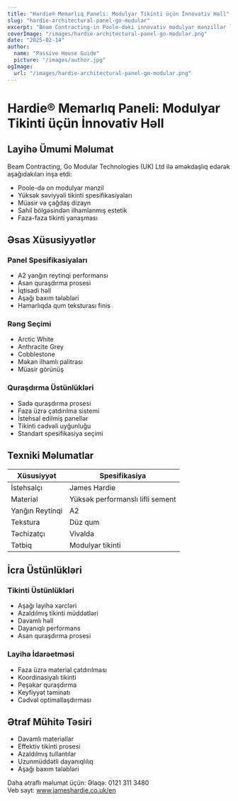 ```yaml
---
title: "Hardie® Memarlıq Paneli: Modulyar Tikinti üçün İnnovativ Həll"
slug: "hardie-architectural-panel-go-modular"
excerpt: "Beam Contracting-in Poole-dəki innovativ modulyar mənzillər layihəsində Hardie® Memarlıq Panelindən necə istifadə etdiyini kəşf edin, yanğın təhlükəsizliyi və davamlılıq faydaları təqdim edir."
coverImage: "/images/hardie-architectural-panel-go-modular.png"
date: "2025-02-14"
author:
  name: "Passive House Guide"
  picture: "/images/author.jpg"
ogImage:
  url: "/images/hardie-architectural-panel-go-modular.png"
---
```


# Hardie® Memarlıq Paneli: Modulyar Tikinti üçün İnnovativ Həll

## Layihə Ümumi Məlumat

Beam Contracting, Go Modular Technologies (UK) Ltd ilə əməkdaşlıq edərək aşağıdakıları inşa etdi:

- Poole-də on modulyar mənzil
- Yüksək səviyyəli tikinti spesifikasiyaları
- Müasir və çağdaş dizayn
- Sahil bölgəsindən ilhamlanmış estetik
- Faza-faza tikinti yanaşması

## Əsas Xüsusiyyətlər

### Panel Spesifikasiyaları
- A2 yanğın reytinqi performansı
- Asan quraşdırma prosesi
- İqtisadi həll
- Aşağı baxım tələbləri
- Hamarlıqda qum teksturası finis

### Rəng Seçimi
- Arctic White
- Anthracite Grey
- Cobblestone
- Məkan ilhamlı palitrası
- Müasir görünüş

### Quraşdırma Üstünlükləri
- Sadə quraşdırma prosesi
- Faza üzrə çatdırılma sistemi
- İstehsal edilmiş panellər
- Tikinti cədvəli uyğunluğu
- Standart spesifikasiya seçimi

## Texniki Məlumatlar

| Xüsusiyyət | Spesifikasiya |
|------------|---------------|
| İstehsalçı | James Hardie |
| Material   | Yüksək performanslı lifli sement |
| Yanğın Reytinqi | A2 |
| Tekstura   | Düz qum |
| Təchizatçı | Vivalda |
| Tətbiq     | Modulyar tikinti |

## İcra Üstünlükləri

### Tikinti Üstünlükləri
- Aşağı layihə xərcləri
- Azaldılmış tikinti müddətləri
- Davamlı həll
- Dayanıqlı performans
- Asan quraşdırma prosesi

### Layihə İdarəetməsi
- Faza üzrə material çatdırılması
- Koordinasiyalı tikinti
- Peşəkar quraşdırma
- Keyfiyyət təminatı
- Cədvəl optimallaşdırması

## Ətraf Mühitə Təsiri

- Davamlı materiallar
- Effektiv tikinti prosesi
- Azaldılmış tullantılar
- Uzunmüddətli dayanıqlılıq
- Aşağı baxım tələbləri

Daha ətraflı məlumat üçün:
Əlaqə: 0121 311 3480  
Veb sayt: www.jameshardie.co.uk/en